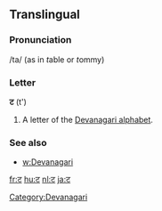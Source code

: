 ==Translingual==

===Pronunciation===
/ta/ (as in ''t''able or ''t''ommy)

===Letter===
'''ट''' (t')

# A letter of the [[Devanagari alphabet]].

===See also===
* [[w:Devanagari]]

[[Category:Devanagari]]

[[fr:ट]]
[[hu:ट]]
[[nl:ट]]
[[ja:ट]]